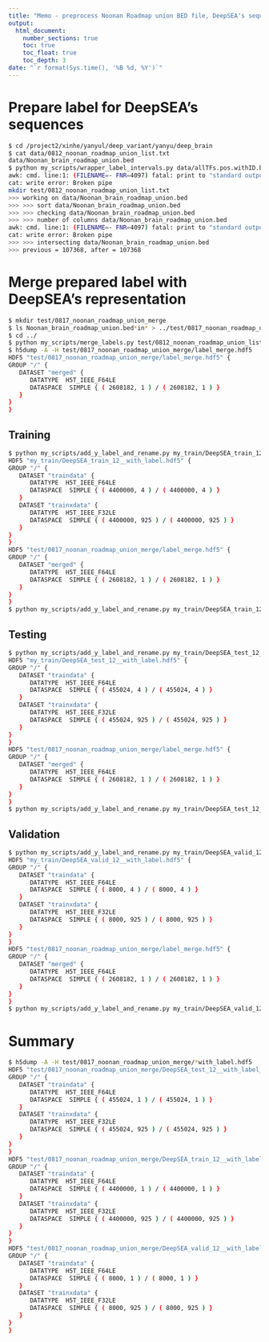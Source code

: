 ```yaml
---
title: "Memo - preprocess Noonan Roadmap union BED file, DeepSEA's sequences"
output:
  html_document:
    number_sections: true
    toc: true
    toc_float: true
    toc_depth: 3
date: "`r format(Sys.time(), '%B %d, %Y')`"
---
```


# Prepare label for DeepSEA's sequences

```bash
$ cd /project2/xinhe/yanyul/deep_variant/yanyu/deep_brain
$ cat data/0812_noonan_roadmap_union_list.txt
data/Noonan_brain_roadmap_union.bed
$ python my_scripts/wrapper_label_intervals.py data/allTFs.pos.withID.bed data/0812_noonan_roadmap_union_list.txt test
awk: cmd. line:1: (FILENAME=- FNR=4097) fatal: print to "standard output" failed (Broken pipe)
cat: write error: Broken pipe
mkdir test/0812_noonan_roadmap_union_list.txt
>>> working on data/Noonan_brain_roadmap_union.bed
>>> >>> sort data/Noonan_brain_roadmap_union.bed
>>> >>> checking data/Noonan_brain_roadmap_union.bed
>>> >>> number of columns data/Noonan_brain_roadmap_union.bed
awk: cmd. line:1: (FILENAME=- FNR=4097) fatal: print to "standard output" failed (Broken pipe)
cat: write error: Broken pipe
>>> >>> intersecting data/Noonan_brain_roadmap_union.bed
>>> previous = 107368, after = 107368
```

# Merge prepared label with DeepSEA's representation

```bash
$ mkdir test/0817_noonan_roadmap_union_merge
$ ls Noonan_brain_roadmap_union.bed*in* > ../test/0817_noonan_roadmap_union_merge/merge.txt
$ cd ../
$ python my_scripts/merge_labels.py test/0812_noonan_roadmap_union_list.txt/label.hdf5 test/0817_noonan_roadmap_union_merge/merge.txt test/0817_noonan_roadmap_union_merge/
$ h5dump -A -H test/0817_noonan_roadmap_union_merge/label_merge.hdf5
HDF5 "test/0817_noonan_roadmap_union_merge/label_merge.hdf5" {
GROUP "/" {
   DATASET "merged" {
      DATATYPE  H5T_IEEE_F64LE
      DATASPACE  SIMPLE { ( 2608182, 1 ) / ( 2608182, 1 ) }
   }
}
}
```

## Training

```bash
$ python my_scripts/add_y_label_and_rename.py my_train/DeepSEA_train_12__with_label.hdf5 test/0817_noonan_roadmap_union_merge/label_merge.hdf5
HDF5 "my_train/DeepSEA_train_12__with_label.hdf5" {
GROUP "/" {
   DATASET "traindata" {
      DATATYPE  H5T_IEEE_F64LE
      DATASPACE  SIMPLE { ( 4400000, 4 ) / ( 4400000, 4 ) }
   }
   DATASET "trainxdata" {
      DATATYPE  H5T_IEEE_F32LE
      DATASPACE  SIMPLE { ( 4400000, 925 ) / ( 4400000, 925 ) }
   }
}
}
HDF5 "test/0817_noonan_roadmap_union_merge/label_merge.hdf5" {
GROUP "/" {
   DATASET "merged" {
      DATATYPE  H5T_IEEE_F64LE
      DATASPACE  SIMPLE { ( 2608182, 1 ) / ( 2608182, 1 ) }
   }
}
}
$ python my_scripts/add_y_label_and_rename.py my_train/DeepSEA_train_12__with_label.hdf5 test/0817_noonan_roadmap_union_merge/label_merge.hdf5 trainxdata merged 1 2200000 test/0817_noonan_roadmap_union_merge/
```

## Testing

```bash
$ python my_scripts/add_y_label_and_rename.py my_train/DeepSEA_test_12__with_label.hdf5 test/0817_noonan_roadmap_union_merge/label_merge.hdf5
HDF5 "my_train/DeepSEA_test_12__with_label.hdf5" {
GROUP "/" {
   DATASET "traindata" {
      DATATYPE  H5T_IEEE_F64LE
      DATASPACE  SIMPLE { ( 455024, 4 ) / ( 455024, 4 ) }
   }
   DATASET "trainxdata" {
      DATATYPE  H5T_IEEE_F32LE
      DATASPACE  SIMPLE { ( 455024, 925 ) / ( 455024, 925 ) }
   }
}
}
HDF5 "test/0817_noonan_roadmap_union_merge/label_merge.hdf5" {
GROUP "/" {
   DATASET "merged" {
      DATATYPE  H5T_IEEE_F64LE
      DATASPACE  SIMPLE { ( 2608182, 1 ) / ( 2608182, 1 ) }
   }
}
}
$ python my_scripts/add_y_label_and_rename.py my_train/DeepSEA_test_12__with_label.hdf5 test/0817_noonan_roadmap_union_merge/label_merge.hdf5 trainxdata merged 2309367 2536878 test/0817_noonan_roadmap_union_merge/
```

## Validation

```bash
$ python my_scripts/add_y_label_and_rename.py my_train/DeepSEA_valid_12__with_label.hdf5 test/0817_noonan_roadmap_union_merge/label_merge.hdf5
HDF5 "my_train/DeepSEA_valid_12__with_label.hdf5" {
GROUP "/" {
   DATASET "traindata" {
      DATATYPE  H5T_IEEE_F64LE
      DATASPACE  SIMPLE { ( 8000, 4 ) / ( 8000, 4 ) }
   }
   DATASET "trainxdata" {
      DATATYPE  H5T_IEEE_F32LE
      DATASPACE  SIMPLE { ( 8000, 925 ) / ( 8000, 925 ) }
   }
}
}
HDF5 "test/0817_noonan_roadmap_union_merge/label_merge.hdf5" {
GROUP "/" {
   DATASET "merged" {
      DATATYPE  H5T_IEEE_F64LE
      DATASPACE  SIMPLE { ( 2608182, 1 ) / ( 2608182, 1 ) }
   }
}
}
$ python my_scripts/add_y_label_and_rename.py my_train/DeepSEA_valid_12__with_label.hdf5 test/0817_noonan_roadmap_union_merge/label_merge.hdf5 trainxdata merged 2200001 2204000 test/0817_noonan_roadmap_union_merge/
```

# Summary

```bash
$ h5dump -A -H test/0817_noonan_roadmap_union_merge/*with_label.hdf5
HDF5 "test/0817_noonan_roadmap_union_merge/DeepSEA_test_12__with_label_with_label.hdf5" {
GROUP "/" {
   DATASET "traindata" {
      DATATYPE  H5T_IEEE_F64LE
      DATASPACE  SIMPLE { ( 455024, 1 ) / ( 455024, 1 ) }
   }
   DATASET "trainxdata" {
      DATATYPE  H5T_IEEE_F32LE
      DATASPACE  SIMPLE { ( 455024, 925 ) / ( 455024, 925 ) }
   }
}
}
HDF5 "test/0817_noonan_roadmap_union_merge/DeepSEA_train_12__with_label_with_label.hdf5" {
GROUP "/" {
   DATASET "traindata" {
      DATATYPE  H5T_IEEE_F64LE
      DATASPACE  SIMPLE { ( 4400000, 1 ) / ( 4400000, 1 ) }
   }
   DATASET "trainxdata" {
      DATATYPE  H5T_IEEE_F32LE
      DATASPACE  SIMPLE { ( 4400000, 925 ) / ( 4400000, 925 ) }
   }
}
}
HDF5 "test/0817_noonan_roadmap_union_merge/DeepSEA_valid_12__with_label_with_label.hdf5" {
GROUP "/" {
   DATASET "traindata" {
      DATATYPE  H5T_IEEE_F64LE
      DATASPACE  SIMPLE { ( 8000, 1 ) / ( 8000, 1 ) }
   }
   DATASET "trainxdata" {
      DATATYPE  H5T_IEEE_F32LE
      DATASPACE  SIMPLE { ( 8000, 925 ) / ( 8000, 925 ) }
   }
}
}
```